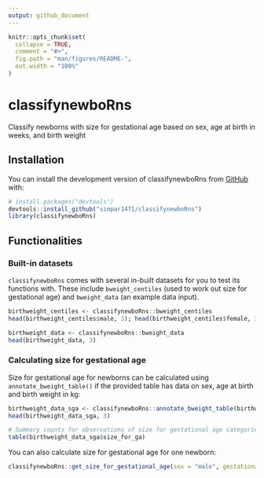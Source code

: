 ```yaml
---
output: github_document
---
```


<!-- README.md is generated from README.Rmd. Please edit that file -->

```r
knitr::opts_chunk$set(
  collapse = TRUE,
  comment = "#>",
  fig.path = "man/figures/README-",
  out.width = "100%"
)
```

# classifynewboRns

<!-- badges: start -->
<!-- badges: end -->

Classify newborns with size for gestational age based on sex, age at birth in weeks, and birth weight

## Installation

You can install the development version of classifynewboRns from [GitHub](https://github.com/) with:

``` r
# install.packages("devtools")
devtools::install_github("simpar1471/classifynewboRns")
library(classifynewboRns)
```

## Functionalities
### Built-in datasets
`classifynewboRns` comes with several in-built datasets for you to test its functions with. These include `bweight_centiles` (used to work out size for gestational age) and `bweight_data` (an example
data input).
```r
birthweight_centiles <- classifynewboRns::bweight_centiles
head(birthweight_centiles$male, 3); head(birthweight_centiles$female, 3); head(birthweight_centiles$unknown, 3)
```
```r
birthweight_data <- classifynewboRns::bweight_data
head(birthweight_data, 3)
```
### Calculating size for gestational age
Size for gestational age for newborns can be calculated using `annotate_bweight_table()` if the provided table has data on sex, age at birth and birth weight in kg:
```r
birthweight_data_sga <- classifynewboRns::annotate_bweight_table(birthweight_data)
head(birthweight_data_sga, 3)

# Summary counts for observations of size for gestational age categories can be easily retrieved:
table(birthweight_data_sga$size_for_ga)
```
You can also calculate size for gestational age for one newborn:
```r
classifynewboRns::get_size_for_gestational_age(sex = "male", gestational.age.at.birth = 44, birthweight.in.kg = 3.42)
```
